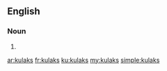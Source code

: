 ==English==

===Noun===
{{head|en}}

# {{plural of|kulak}}

[[ar:kulaks]]
[[fr:kulaks]]
[[ku:kulaks]]
[[my:kulaks]]
[[simple:kulaks]]